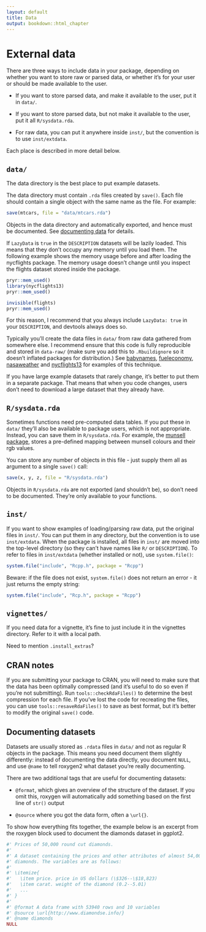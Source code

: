 ```yaml
---
layout: default
title: Data
output: bookdown::html_chapter
---
```


# External data {#data}

There are three ways to include data in your package, depending on whether you want to store raw or parsed data, or whether it's for your user or should be made available to the user.

* If you want to store parsed data, and make it available to the user, put it
  in `data/`.
  
* If you want to store parsed data, but not make it available to the user,
  put it all `R/sysdata.rda`.

* For raw data, you can put it anywhere inside `inst/`, but the convention
  is to use `inst/extdata`.

Each place is described in more detail below.

## `data/`

The data directory is the best place to put example datasets.

The data directory must contain `.rda` files created by `save()`. Each file should contain a single object with the same name as the file. For example:

```r
save(mtcars, file = "data/mtcars.rda")
```

Objects in the data directory and automatically exported, and hence must be documented. See [documenting data](#documenting-data) for details. 

If `LazyData` is `true` in the `DESCRIPTION` datasets will be lazily loaded. This means that they don't occupy any memory until you load them. The following example shows the memory usage before and after loading the nycflights package. The memory usage doesn't change until you inspect the flights dataset stored inside the package. 

```r
pryr::mem_used()
library(nycflights13)
pryr::mem_used()

invisible(flights)
pryr::mem_used()
```

For this reason, I recommend that you always include `LazyData: true` in your `DESCRIPTION`, and devtools always does so. 

Typically you'll create the data files in `data/` from raw data gathered from somewhere else. I recommend ensure that this code is fully reproducible and stored in `data-raw/` (make sure you add this to `.Rbuildignore` so it doesn't inflated packages for distribution.) See [babynames](https://github.com/hadley/babynames), [fueleconomy](https://github.com/hadley/fueleconomy), [nasaweather](https://github.com/hadley/nasaweather) and [nycflights13](https://github.com/hadley/nycflights13) for examples of this technique.

If you have large example datasets that rarely change, it's better to put them in a separate package. That means that when you code changes, users don't need to download a large dataset that they already have.

## `R/sysdata.rda`

Sometimes functions need pre-computed data tables. If you put these in `data/` they'll also be available to package users, which is not appropriate.  Instead, you can save them in `R/sysdata.rda`.  For example, the [munsell package](https://github.com/cwickham/munsell), stores a pre-defined mapping between munsell colours and their rgb values. 

You can store any number of objects in this file - just supply them all as argument to a single `save()` call:

```r
save(x, y, z, file = "R/sysdata.rda")
```

Objects in `R/sysdata.rda` are not exported (and shouldn't be), so don't need to be documented. They're only available to your functions.

## `inst/`

If you want to show examples of loading/parsing raw data, put the original files in `inst/`. You can put them in any directory, but the convention is to use `inst/extdata`. When the package is installed, all files in `inst/` are moved into the top-level directory (so they can't have names like `R/` or `DESCRIPTION`). To refer to files in `inst/extdata` (whether installed or not), use `system.file()`:

```r
system.file("include", "Rcpp.h", package = "Rcpp")
```

Beware: if the file does not exist, `system.file()` does not return an error - it just returns the empty string:

```r
system.file("include", "Rcp.h", package = "Rcpp")
```

## `vignettes/`

If you need data for a vignette, it's fine to just include it in the vignettes directory. Refer to it with a local path.

Need to mention `.install_extras`?

## CRAN notes {#data-cran}

If you are submitting your package to CRAN, you will need to make sure that the data has been optimally compressed (and it's useful to do so even if you're not submitting). Run `tools::checkRdaFiles()` to determine the best compression for each file. If you've lost the code for recreating the files, you can use `tools::resaveRdaFiles()` to save as best format, but it's better to modify the original `save()` code.

## Documenting datasets {#documenting-data}

Datasets are usually stored as `.rdata` files in `data/` and not as regular R objects in the package. This means you need document them slightly differently: instead of documenting the data directly, you document `NULL`, and use `@name` to tell roxygen2 what dataset you're really documenting.

There are two additional tags that are useful for documenting datasets:

* `@format`, which gives an overview of the structure of the dataset.
  If you omit this, roxygen will automatically add something based on the
  first line of `str()` output

* `@source` where you got the data form, often a `\url{}`.

To show how everything fits together, the example below is an excerpt from the roxygen block used to document the diamonds dataset in ggplot2.

```r
#' Prices of 50,000 round cut diamonds.
#'
#' A dataset containing the prices and other attributes of almost 54,000
#' diamonds. The variables are as follows:
#'
#' \itemize{
#'   \item price. price in US dollars (\$326--\$18,823)
#'   \item carat. weight of the diamond (0.2--5.01)
#'   ...
#' }
#'
#' @format A data frame with 53940 rows and 10 variables
#' @source \url{http://www.diamondse.info/}
#' @name diamonds
NULL
```
